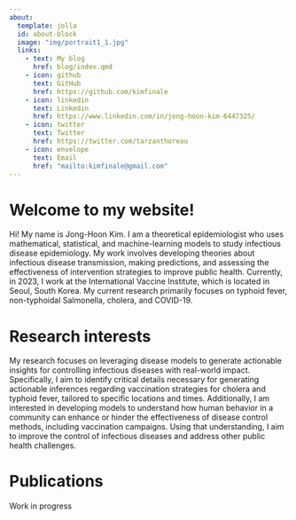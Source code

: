 ```yaml
---
about:
  template: jolla
  id: about-block
  image: "img/portrait1_1.jpg"
  links:
    - text: My blog
      href: blog/index.qmd
    - icon: github
      text: GitHub
      href: https://github.com/kimfinale
    - icon: linkedin
      text: Linkedin
      href: https://www.linkedin.com/in/jong-hoon-kim-6447325/
    - icon: twitter
      text: Twitter
      href: https://twitter.com/tarzanthoreau
    - icon: envelope
      text: Email
      href: "mailto:kimfinale@gmail.com"  
---
```


::: {#about-block}
:::

# Welcome to my website!

Hi! My name is Jong-Hoon Kim. I am a theoretical epidemiologist who uses mathematical, statistical, and machine-learning models to study infectious disease epidemiology. My work involves developing theories about infectious disease transmission, making predictions, and assessing the effectiveness of intervention strategies to improve public health. Currently, in 2023, I work at the International Vaccine Institute, which is located in Seoul, South Korea. My current research primarily focuses on typhoid fever, non-typhoidal Salmonella, cholera, and COVID-19.

# Research interests

My research focuses on leveraging disease models to generate actionable insights for controlling infectious diseases with real-world impact. Specifically, I aim to identify critical details necessary for generating actionable inferences regarding vaccination strategies for cholera and typhoid fever, tailored to specific locations and times. Additionally, I am interested in developing models to understand how human behavior in a community can enhance or hinder the effectiveness of disease control methods, including vaccination campaigns. Using that understanding, I aim to improve the control of infectious diseases and address other public health challenges.

# Publications

Work in progress
